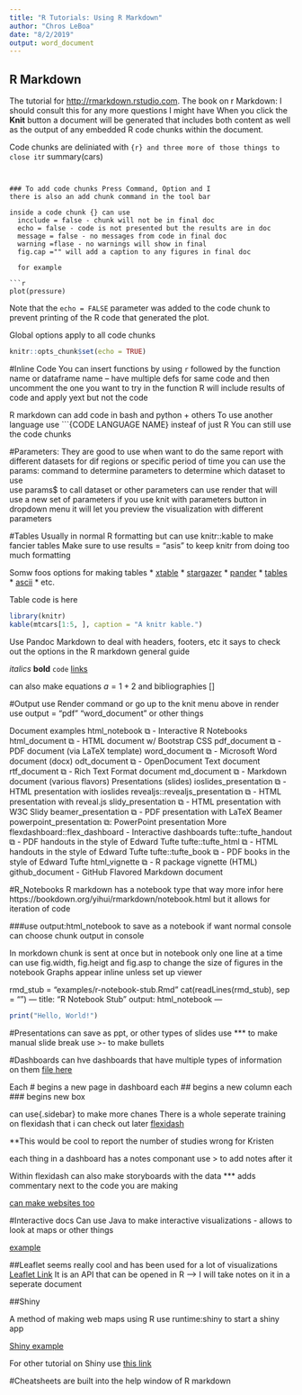 ```yaml
---
title: "R Tutorials: Using R Markdown"
author: "Chros LeBoa"
date: "8/2/2019"
output: word_document
---
```


## R Markdown 

The tutorial for  <http://rmarkdown.rstudio.com>.
The book on r Markdown: I should consult this for any more questions I might have 
When you click the **Knit** button a document will be generated that includes both content as well as the output of any embedded R code chunks within the document.

Code chunks are deliniated with ```{r} and three more of those things to close it  
```r
summary(cars)
```


### To add code chunks Press Command, Option and I 
there is also an add chunk command in the tool bar 

inside a code chunk {} can use 
  incclude = false - chunk will not be in final doc
  echo = false - code is not presented but the results are in doc 
  message = false - no messages from code in final doc 
  warning =flase - no warnings will show in final 
  fig.cap ="" will add a caption to any figures in final doc 
  
  for example

```r
plot(pressure)
```

Note that the `echo = FALSE` parameter was added to the code chunk to prevent printing of the R code that generated the plot.


  
Global options apply to all code chunks 

```r
knitr::opts_chunk$set(echo = TRUE)
```

#Inline Code
  You can insert functions by using `r` followed by the function name or dataframe name -- have multiple defs for same code and then uncomment the one you want to try in the function 
  R will include results of code and apply yext but not the code 
  
  
R markdown can add code in bash and python + others 
To use another language use ```{CODE LANGUAGE NAME} insteaf of just R 
You can still use the code chunks 

#Parameters: 
They are good to use when want to do the same report with different datasets for dif regions or specific period of time 
  you can use the params: command to determine parameters to determine which dataset to use  
  use params$<parameter name> to call dataset or other parameters 
  can use render that will use a new set of parameters 
if you use knit with parameters button in dropdown menu it will let you preview the visualization with different parameters 

#Tables 
Usually in normal R formatting but can use knitr::kable to make fancier tables 
Make sure to use results = "asis" to keep knitr from doing too much formatting 

Somw foos options for making tables 
* [xtable](https://cran.r-project.org/web/packages/xtable/)
* [stargazer](https://cran.r-project.org/web/packages/stargazer/)
* [pander](http://rapporter.github.io/pander/)
* [tables](https://cran.r-project.org/web/packages/tables/)
* [ascii](http://eusebe.github.io/ascii/)
* etc.

Table code is here 
```r
library(knitr)
kable(mtcars[1:5, ], caption = "A knitr kable.")
```

Use Pandoc Markdown to deal with headers, footers, etc 
it says to check out the options in the R markdown general guide

*italics*
**bold**
`code`
[links](https://rmarkdown.rstudio.com/lesson-8.html)

can also make equations $a=1+2$
and bibliographies []

#Output 
  use Render command or go up to the knit menu above 
  in render use output = "pdf" "word_document" or other things 
  
Document examples
html_notebook ⧉ - Interactive R Notebooks
html_document ⧉ - HTML document w/ Bootstrap CSS
pdf_document ⧉ - PDF document (via LaTeX template)
word_document ⧉ - Microsoft Word document (docx)
odt_document ⧉ - OpenDocument Text document
rtf_document ⧉ - Rich Text Format document
md_document ⧉ - Markdown document (various flavors)
Presentations (slides)
ioslides_presentation ⧉ - HTML presentation with ioslides
revealjs::revealjs_presentation ⧉ - HTML presentation with reveal.js
slidy_presentation ⧉ - HTML presentation with W3C Slidy
beamer_presentation ⧉ - PDF presentation with LaTeX Beamer
powerpoint_presentation ⧉: PowerPoint presentation
More
flexdashboard::flex_dashboard - Interactive dashboards
tufte::tufte_handout ⧉ - PDF handouts in the style of Edward Tufte
tufte::tufte_html ⧉ - HTML handouts in the style of Edward Tufte
tufte::tufte_book ⧉ - PDF books in the style of Edward Tufte
html_vignette ⧉ - R package vignette (HTML)
github_document - GitHub Flavored Markdown document

#R_Notebooks
  R markdown has a notebook type that 
  way more infor here https://bookdown.org/yihui/rmarkdown/notebook.html
  but it allows for iteration of code 
  
  ###use output:html_notebook to save as a notebook 
  if want normal console can choose chunk output in console 
  
  In morkdown chunk is sent at once but in notebook only one line at a time 
  can use fig.width, fig.heigt and fig.asp to change the size of figures in the notebook 
  Graphs appear inline unless set up viewer
  
rmd_stub = "examples/r-notebook-stub.Rmd"
cat(readLines(rmd_stub), sep = "\n")
---
title: "R Notebook Stub"
output: html_notebook
---

```r
print("Hello, World!")
```
  
#Presentations
can save as ppt, or other types of slides 
use *** to make manual slide break 
use >- to make bullets 

#Dashboards 
can hve dashboards that have multiple types of information on them 
[file here](https://rstudio.cloud/project/181966)

Each # begins a new page in dashboard 
each ## begins a new column 
each ### begins new box 

can use{.sidebar} to make more chanes 
There is a whole seperate training on flexidash that i can check out later 
[flexidash](https://rmarkdown.rstudio.com/flexdashboard/using.html)

**This would be cool to report the number of studies wrong for Kristen 

each thing in a dashboard has a notes componant 
use > to add notes after it 

Within flexidash can also make storyboards with the data 
*** adds commentary next to the code you are making 

[can make websites too](https://bookdown.org/yihui/rmarkdown/rmarkdown-site.html)

#Interactive docs
Can use Java to make interactive visualizations - allows to look at maps or other things 

[example](https://rstudio.cloud/project/181983)

##Leaflet 
seems really cool and has been used for a lot of visualizations
[Leaflet Link](http://rstudio.github.io/leaflet/) It is an API that can be opened in R 
--> I will take notes on it in a seperate document 

##Shiny 

A method of making web maps using R 
use runtime:shiny to start a shiny app 

[Shiny example](https://rstudio.cloud/project/181983)

For other tutorial on Shiny use [this link](http://shiny.rstudio.com/)

#Cheatsheets 
are built into the help window of R markdown







